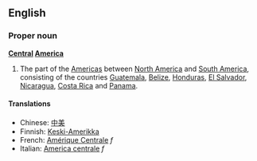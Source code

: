 ==English==

===Proper noun===
'''[[Central]] [[America]]'''

#The part of the [[Americas]] between [[North America]] and [[South America]], consisting of the countries [[Guatemala]], [[Belize]], [[Honduras]], [[El Salvador]], [[Nicaragua]], [[Costa Rica]] and [[Panama]].

====Translations====
*Chinese: [[中美]]
*Finnish: [[Keski-Amerikka]]
*French: [[Amérique Centrale]] ''f''
*Italian: [[America centrale]] ''f''